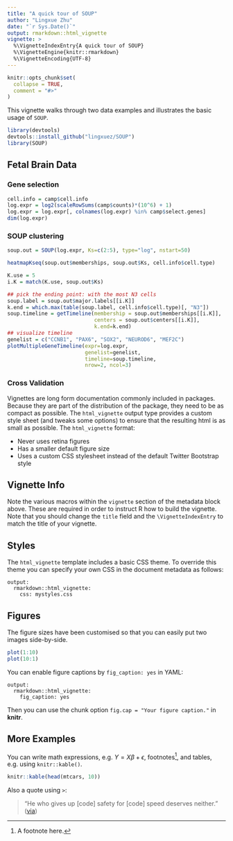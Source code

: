 ```yaml
---
title: "A quick tour of SOUP"
author: "Lingxue Zhu"
date: "`r Sys.Date()`"
output: rmarkdown::html_vignette
vignette: >
  %\VignetteIndexEntry{A quick tour of SOUP}
  %\VignetteEngine{knitr::rmarkdown}
  %\VignetteEncoding{UTF-8}
---
```


```r
knitr::opts_chunk$set(
  collapse = TRUE,
  comment = "#>"
)
```

This vignette walks through two data examples and illustrates the basic usage of `SOUP`.

```r
library(devtools)
devtools::install_github("lingxuez/SOUP")
library(SOUP)
```

## Fetal Brain Data

### Gene selection

```r
cell.info = camp$cell.info
log.expr = log2(scaleRowSums(camp$counts)*(10^6) + 1)
log.expr = log.expr[, colnames(log.expr) %in% camp$select.genes]
dim(log.expr)
```

### SOUP clustering
```r
soup.out = SOUP(log.expr, Ks=c(2:5), type="log", nstart=50)
```

```r
heatmapKseq(soup.out$memberships, soup.out$Ks, cell.info$cell.type)
```

```r
K.use = 5
i.K = match(K.use, soup.out$Ks)

## pick the ending point: with the most N3 cells
soup.label = soup.out$major.labels[[i.K]]
k.end = which.max(table(soup.label, cell.info$cell.type)[, "N3"])
soup.timeline = getTimeline(membership = soup.out$memberships[[i.K]],
                            centers = soup.out$centers[[i.K]],
                            k.end=k.end)
## visualize timeline
genelist = c("CCNB1", "PAX6", "SOX2", "NEUROD6", "MEF2C")
plotMultipleGeneTimeline(expr=log.expr, 
                         genelist=genelist,
                         timeline=soup.timeline, 
                         nrow=2, ncol=3)
```

### Cross Validation


Vignettes are long form documentation commonly included in packages. Because they are part of the distribution of the package, they need to be as compact as possible. The `html_vignette` output type provides a custom style sheet (and tweaks some options) to ensure that the resulting html is as small as possible. The `html_vignette` format:

- Never uses retina figures
- Has a smaller default figure size
- Uses a custom CSS stylesheet instead of the default Twitter Bootstrap style

## Vignette Info

Note the various macros within the `vignette` section of the metadata block above. These are required in order to instruct R how to build the vignette. Note that you should change the `title` field and the `\VignetteIndexEntry` to match the title of your vignette.

## Styles

The `html_vignette` template includes a basic CSS theme. To override this theme you can specify your own CSS in the document metadata as follows:

    output: 
      rmarkdown::html_vignette:
        css: mystyles.css

## Figures

The figure sizes have been customised so that you can easily put two images side-by-side. 

```r
plot(1:10)
plot(10:1)
```

You can enable figure captions by `fig_caption: yes` in YAML:

    output:
      rmarkdown::html_vignette:
        fig_caption: yes

Then you can use the chunk option `fig.cap = "Your figure caption."` in **knitr**.

## More Examples

You can write math expressions, e.g. $Y = X\beta + \epsilon$, footnotes^[A footnote here.], and tables, e.g. using `knitr::kable()`.

```r
knitr::kable(head(mtcars, 10))
```

Also a quote using `>`:

> "He who gives up [code] safety for [code] speed deserves neither."
([via](https://twitter.com/hadleywickham/status/504368538874703872))
